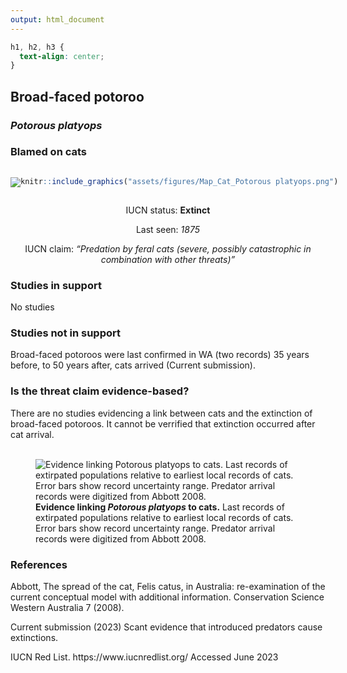 ```yaml
---
output: html_document
---
```

```css
h1, h2, h3 {
  text-align: center;
}
```

## **Broad-faced potoroo**
### *Potorous platyops*
### Blamed on cats

:::: {style="display: flex;"}

::: {}

[![](assets/photos/Potorous platyops.png)](https://en.wikipedia.org/wiki/Broad-faced_potoroo#/media/File:Potorous_platyops_Natural_History_Museum_Pisa.jpg)

:::

::: {}

:::

::: {}
  ```r
  knitr::include_graphics("assets/figures/Map_Cat_Potorous platyops.png")
  ```
:::

::::

<center>
IUCN status: **Extinct**

Last seen: *1875*

IUCN claim: *"Predation by feral cats (severe, possibly catastrophic in combination with other threats)"*

</center>


### Studies in support

No studies

### Studies not in support

Broad-faced potoroos were last confirmed in WA (two records) 35 years before, to 50 years after, cats arrived (Current submission).

### Is the threat claim evidence-based?

There are no studies evidencing a link between cats and the extinction of broad-faced potoroos. It cannot be verrified that extinction occurred after cat arrival.
<br>
<br>

![**Evidence linking *Potorous platyops* to cats.** Last records of extirpated populations relative to earliest local records of cats. Error bars show record uncertainty range. Predator arrival records were digitized from Abbott 2008.](assets/figures/Main_Evidence_Cat_Potorous platyops.png)

### References



Abbott, The spread of the cat, Felis catus, in Australia: re-examination of the current conceptual model with additional information. Conservation Science Western Australia 7 (2008).

Current submission (2023) Scant evidence that introduced predators cause extinctions.

IUCN Red List. https://www.iucnredlist.org/ Accessed June 2023

